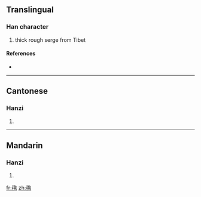 {{also|氌}}
==Translingual==

===Han character===
{{Han char|rn=82|rad=毛|as=12|sn=16|four=|canj=竹山弓田日 (HUNWA), X竹山弓田 (XHUNW)}}

# thick rough serge from Tibet

====References====
* {{Han ref|kx=0596.231|hdz=32006.050|uh=6C07|ud=27655}}

----

==Cantonese==

===Hanzi===
{{yue-hanzi|jyut=|y=lou5|tra=氌}}

# {{defn|Cantonese|sort=毛12}}

----

==Mandarin==

===Hanzi===
{{cmn-hanzi|tra=氌|pin=[[lǔ]] ([[lu3]]), [[luó]] ([[luo2]])|wg=lu<sup>3</sup>, lo<sup>2</sup>}}

# {{defn|Mandarin|sort=毛12}}

[[fr:氇]]
[[zh:氇]]
